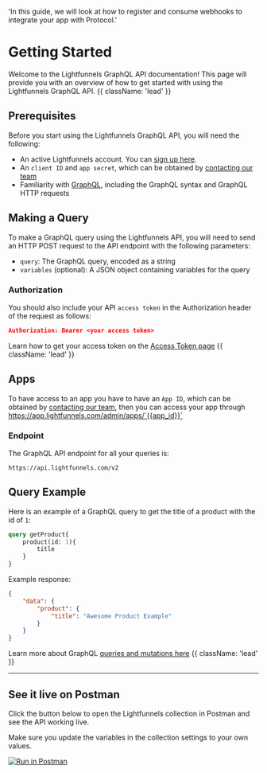  'In this guide, we will look at how to register and consume webhooks to integrate your app with Protocol.'

# Getting Started

Welcome to the Lightfunnels GraphQL API documentation! This page will provide you with an overview of how to get started with using the Lightfunnels GraphQL API. {{ className: 'lead' }}

## Prerequisites

Before you start using the Lightfunnels GraphQL API, you will need the following:

- An active Lightfunnels account. You can [sign up here](https://app.lightfunnels.com/admin/auth/signup).
- An `client ID` and `app secret`, which can be obtained by [contacting our team](mailto:support@lightfunnels.com?subject=New%20Lightfunnels%20application%20request&body=Hello%20Lightfunnels%2C%0D%0A%0D%0AI%20would%20like%20to%20create%20a%20new%20application%20to%20use%20your%20API.%0D%0A%0D%0AMy%20app%20name%20is%3A%20REPLACE_WITH_YOUR_APP_NAME%0D%0AMy%20app%20URL%20is%3A%20https%3A%2F%2Flocalhost%3A3000%2F%0D%0AMy%20redirect%20URL%20is%3A%20https%3A%2F%2Flocalhost%3A3000%2Fredirect%0D%0A%0D%0AThanks%0D%0A%0D%0AYour%20name)
- Familiarity with [GraphQL](https://graphql.org/), including the GraphQL syntax and GraphQL HTTP requests

## Making a Query
To make a GraphQL query using the Lightfunnels API, you will need to send an HTTP POST request to the API endpoint with the following parameters:

- `query`: The GraphQL query, encoded as a string
- `variables` (optional): A JSON object containing variables for the query

### Authorization
You should also include your API `access token` in the Authorization header of the request as follows:
```json {{ title: 'Authorization header' }}
Authorization: Bearer <your access token>
```
Learn how to get your access token on the [Access Token page](/authentication) {{ className: 'lead' }}

## Apps

To have access to an app you have to have an `App ID`, which can be obtained by [contacting our team](mailto:support@lightfunnels.com),
then you can access your app through https://app.lightfunnels.com/admin/apps/`{{app_id}}`

### Endpoint

The GraphQL API endpoint for all your queries is:

```text {{ title: 'GraphQL endpoint' }}
https://api.lightfunnels.com/v2
```

## Query Example
Here is an example of a GraphQL query to get the title of a product with the id of `1`:


```graphql {{ title: 'Example query' }}
query getProduct{
    product(id: 1){
        title
    }
}
```

Example response:

```json {{ title: 'Example query' }}
{
    "data": {
        "product": {
            "title": "Awesome Product Example"
        }
    }
}
```

Learn more about GraphQL [queries and mutations here](https://graphql.org/learn/queries/) {{ className: 'lead' }}

---

## See it live on Postman
Click the button below to open the Lightfunnels collection in Postman and see the API working live.

Make sure you update the variables in the collection settings to your own values.

[![Run in Postman](https://run.pstmn.io/button.svg)](https://god.gw.postman.com/run-collection/25777811-deac7e44-eded-44d2-8daa-0a79a13dec06?action=collection%2Ffork&collection-url=entityId%3D25777811-deac7e44-eded-44d2-8daa-0a79a13dec06%26entityType%3Dcollection%26workspaceId%3Dfa9c0249-aba8-4d8f-8378-47dad60c4b51)
